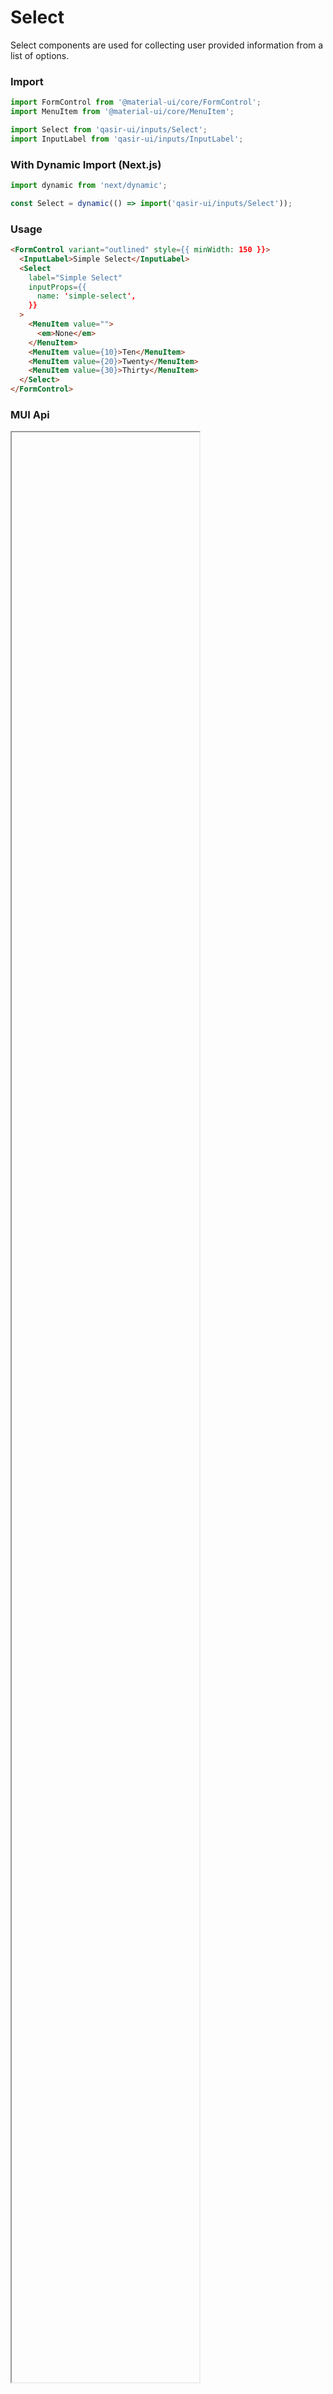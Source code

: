
<Meta title="Components/Inputs/Select/README" />

<h1>Select</h1>
<p style={{fontSize: 18, fontFamily: ['"Montserrat"', 'sans-serif'].join(',')}}>Select components are used for collecting user provided information from a list of options.</p>

<Figma
  url="https://www.figma.com/file/gBOrYt3aAEcgk2QZDPrWKCIl/Qasir-Design-System?node-id=3894%3A468"
  height="50%"
  defaultCollapsed
/>

### Import

```js
import FormControl from '@material-ui/core/FormControl';
import MenuItem from '@material-ui/core/MenuItem';

import Select from 'qasir-ui/inputs/Select';
import InputLabel from 'qasir-ui/inputs/InputLabel';
```

### With Dynamic Import (Next.js)

```js
import dynamic from 'next/dynamic';
```

```js
const Select = dynamic(() => import('qasir-ui/inputs/Select'));
```

### Usage

```html
<FormControl variant="outlined" style={{ minWidth: 150 }}>
  <InputLabel>Simple Select</InputLabel>
  <Select
    label="Simple Select"
    inputProps={{
      name: 'simple-select',
    }}
  >
    <MenuItem value="">
      <em>None</em>
    </MenuItem>
    <MenuItem value={10}>Ten</MenuItem>
    <MenuItem value={20}>Twenty</MenuItem>
    <MenuItem value={30}>Thirty</MenuItem>
  </Select>
</FormControl>
```

### MUI Api

<IFrame url="https://material-ui.com/api/select/" height="80%" defaultCollapsed />
